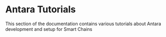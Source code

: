 
# Antara Tutorials

This section of the documentation contains various tutorials about Antara development and setup for Smart Chains

<TocForIndex />